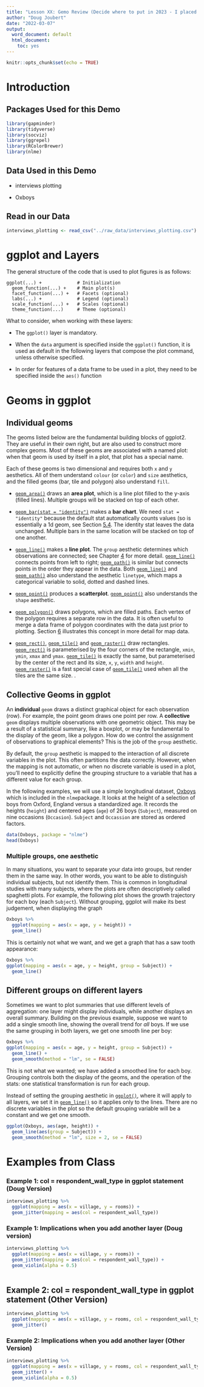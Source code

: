 ```yaml
---
title: "Lesson XX: Gemo Review (Decide where to put in 2023 - I placed this in lesson 6)"
author: "Doug Joubert"
date: "2022-03-07"
output:
  word_document: default
  html_document: 
    toc: yes
---
```


```r
knitr::opts_chunk$set(echo = TRUE)
```

# Introduction

## Packages Used for this Demo

```r
library(gapminder)
library(tidyverse)
library(socviz)
library(ggrepel)
library(RColorBrewer)
library(nlme)
```

## Data Used in this Demo

-   interviews plotting

-   Oxboys

## Read in our Data

```r
interviews_plotting <- read_csv("../raw_data/interviews_plotting.csv")
```

# ggplot and Layers

The general structure of the code that is used to plot figures is as follows:

    ggplot(...) +             # Initialization
      geom_function(...) +    # Main plot(s)
      facet_function(...) +   # Facets (optional)
      labs(...) +             # Legend (optional)
      scale_function(...) +   # Scales (optional)
      theme_function(...)     # Theme (optional)

What to consider, when working with these layers:

-   The `ggplot()` layer is mandatory.

-   When the `data` argument is specified inside the `ggplot()` function, it is used as default in the following layers that compose the plot command, unless otherwise specified.

-   In order for features of a data frame to be used in a plot, they need to be specified inside the `aes()` function

# Geoms in ggplot

## Individual geoms

The geoms listed below are the fundamental building blocks of ggplot2. They are useful in their own right, but are also used to construct more complex geoms. Most of these geoms are associated with a named plot: when that geom is used by itself in a plot, that plot has a special name.

Each of these geoms is two dimensional and requires both `x` and `y` aesthetics. All of them understand `colour` (or `color`) and `size` aesthetics, and the filled geoms (bar, tile and polygon) also understand `fill`.

-   [`geom_area()`](https://ggplot2.tidyverse.org/reference/geom_ribbon.html) draws an **area plot**, which is a line plot filled to the y-axis (filled lines). Multiple groups will be stacked on top of each other.

-   [`geom_bar(stat = "identity")`](https://ggplot2-book.org/statistical-summaries.html#distributions) makes a **bar chart**. We need `stat = "identity"` because the default stat automatically counts values (so is essentially a 1d geom, see Section [5.4](https://ggplot2-book.org/statistical-summaries.html#distributions). The identity stat leaves the data unchanged. Multiple bars in the same location will be stacked on top of one another.

-   [`geom_line()`](https://ggplot2.tidyverse.org/reference/geom_path.html) makes a **line plot**. The `group` aesthetic determines which observations are connected; see Chapter [4](https://ggplot2-book.org/collective-geoms.html#collective-geoms) for more detail. [`geom_line()`](https://ggplot2.tidyverse.org/reference/geom_path.html) connects points from left to right; [`geom_path()`](https://ggplot2.tidyverse.org/reference/geom_path.html) is similar but connects points in the order they appear in the data. Both [`geom_line()`](https://ggplot2.tidyverse.org/reference/geom_path.html) and [`geom_path()`](https://ggplot2.tidyverse.org/reference/geom_path.html) also understand the aesthetic `linetype`, which maps a categorical variable to solid, dotted and dashed lines.

-   [`geom_point()`](https://ggplot2.tidyverse.org/reference/geom_point.html) produces a **scatterplot**. [`geom_point()`](https://ggplot2.tidyverse.org/reference/geom_point.html) also understands the `shape` aesthetic.

-   [`geom_polygon()`](https://ggplot2.tidyverse.org/reference/geom_polygon.html) draws polygons, which are filled paths. Each vertex of the polygon requires a separate row in the data. It is often useful to merge a data frame of polygon coordinates with the data just prior to plotting. Section [6](https://ggplot2-book.org/maps.html#maps) illustrates this concept in more detail for map data.

-   [`geom_rect()`](https://ggplot2.tidyverse.org/reference/geom_tile.html), [`geom_tile()`](https://ggplot2.tidyverse.org/reference/geom_tile.html) and [`geom_raster()`](https://ggplot2.tidyverse.org/reference/geom_tile.html) draw rectangles. [`geom_rect()`](https://ggplot2.tidyverse.org/reference/geom_tile.html) is parameterised by the four corners of the rectangle, `xmin`, `ymin`, `xmax` and `ymax`. [`geom_tile()`](https://ggplot2.tidyverse.org/reference/geom_tile.html) is exactly the same, but parameterised by the center of the rect and its size, `x`, `y`, `width` and `height`. [`geom_raster()`](https://ggplot2.tidyverse.org/reference/geom_tile.html) is a fast special case of [`geom_tile()`](https://ggplot2.tidyverse.org/reference/geom_tile.html) used when all the tiles are the same size. .

## Collective Geoms in ggplot

An **individual** `geom` draws a distinct graphical object for each observation (row). For example, the point geom draws one point per row. A **collective** `geom` displays multiple observations with one geometric object. This may be a result of a statistical summary, like a boxplot, or may be fundamental to the display of the geom, like a polygon. How do we control the assignment of observations to graphical elements? This is the job of the `group` aesthetic.

By default, the `group` aesthetic is mapped to the interaction of all discrete variables in the plot. This often partitions the data correctly. However, when the mapping is not automatic, or when no discrete variable is used in a plot, you'll need to explicitly define the grouping structure to a variable that has a different value for each group.

In the following examples, we will use a simple longitudinal dataset, [Oxboys](https://rdrr.io/cran/nlme/man/Oxboys.html) which is included in the `nlme`package. It looks at the height of a selection of boys from Oxford, England versus a standardized age. It records the heights (`height`) and centered ages (`age`) of 26 boys (`Subject`), measured on nine occasions (`Occasion`). `Subject` and `Occassion` are stored as ordered factors.

```r
data(Oxboys, package = "nlme")
head(Oxboys)
```

### **Multiple groups, one aesthetic**

In many situations, you want to separate your data into groups, but render them in the same way. In other words, you want to be able to distinguish individual subjects, but not identify them. This is common in longitudinal studies with many subjects, where the plots are often descriptively called spaghetti plots. For example, the following plot shows the growth trajectory for each boy (each `Subject`). Without grouping, ggplot will make its best judgement, when displaying the graph

```r
Oxboys %>%
  ggplot(mapping = aes(x = age, y = height)) + 
  geom_line()
```

This is certainly not what we want, and we get a graph that has a saw tooth appearance:

```r
Oxboys %>% 
ggplot(mapping = aes(x = age, y = height, group = Subject)) + 
  geom_line()
```

## **Different groups on different layers**

Sometimes we want to plot summaries that use different levels of aggregation: one layer might display individuals, while another displays an overall summary. Building on the previous example, suppose we want to add a single smooth line, showing the overall trend for *all* boys. If we use the same grouping in both layers, we get one smooth line per boy:

```r
Oxboys %>% 
ggplot(mapping = aes(x = age, y = height, group = Subject)) + 
  geom_line() + 
  geom_smooth(method = "lm", se = FALSE)
```

This is not what we wanted; we have added a smoothed line for each boy. Grouping controls both the display of the geoms, and the operation of the stats: one statistical transformation is run for each group.

Instead of setting the grouping aesthetic in [`ggplot()`](https://ggplot2.tidyverse.org/reference/ggplot.html), where it will apply to all layers, we set it in [`geom_line()`](https://ggplot2.tidyverse.org/reference/geom_path.html) so it applies only to the lines. There are no discrete variables in the plot so the default grouping variable will be a constant and we get one smooth.

```r
ggplot(Oxboys, aes(age, height)) + 
  geom_line(aes(group = Subject)) + 
  geom_smooth(method = "lm", size = 2, se = FALSE)
```

# Examples from Class

### Example 1: col = respondent_wall_type in ggplot statement (Doug Version)

```r
interviews_plotting %>% 
  ggplot(mapping = aes(x = village, y = rooms)) +
  geom_jitter(mapping = aes(col = respondent_wall_type))
```

### Example 1: Implications when you add another layer (Doug version)

```r
interviews_plotting %>% 
  ggplot(mapping = aes(x = village, y = rooms)) +
  geom_jitter(mapping = aes(col = respondent_wall_type)) +
  geom_violin(alpha = 0.5)
  
```

## Example 2: col = respondent_wall_type in ggplot statement (Other Version)

```r
interviews_plotting %>% 
  ggplot(mapping = aes(x = village, y = rooms, col = respondent_wall_type)) +
  geom_jitter()
```

### Example 2: Implications when you add another layer (Other Version)

```r
interviews_plotting %>% 
  ggplot(mapping = aes(x = village, y = rooms, col = respondent_wall_type)) +
  geom_jitter() +
  geom_violin(alpha = 0.5)
```
